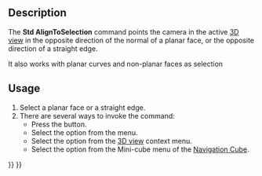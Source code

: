 <languages/>
<translate>

<!--T:1-->
{{Docnav
|[[Std_ViewFitSelection|ViewFitSelection]]
|[[Std_ViewIsometric|ViewIsometric]]
|[[Std_View_Menu|Std View Menu]]
|IconL=Std_ViewFitSelection.svg
|IconR=Std_ViewIsometric.svg
|IconC=Freecad.svg
}}

<!--T:2-->
{{GuiCommand
|Name=Std AlignToSelection
|MenuLocation=View → Standard views → Align to selection
|Workbenches=All
|Shortcut=
|Version=1.0
|SeeAlso=
}}

==Description== <!--T:3-->

<!--T:4-->
The '''Std AlignToSelection''' command points the camera in the active [[3D_view|3D view]] in the opposite direction of the normal of a planar face, or the opposite direction of a straight edge.

It also works with planar curves and non-planar faces as selection {{Version|1.1}}

==Usage== <!--T:5-->

<!--T:6-->
# Select a planar face or a straight edge.
# There are several ways to invoke the command:
#* Press the {{Button|[[Image:Std_AlignToSelection.svg|16px]] [[Std_AlignToSelection|Align to selection]]}} button.
#* Select the {{MenuCommand|View → Standard views → [[Image:Std_AlignToSelection.svg|16px]] Align to selection}} option from the menu.
#* Select the {{MenuCommand|[[Image:Std_AlignToSelection.svg|16px]] Align to selection}} option from the [[3D_view|3D view]] context menu.
#* Select the {{MenuCommand|[[Image:Std_AlignToSelection.svg|16px]] Align to selection}} option from the Mini-cube menu of the [[Navigation_Cube|Navigation Cube]].


<!--T:7-->
{{Docnav
|[[Std_ViewFitSelection|ViewFitSelection]]
|[[Std_ViewIsometric|ViewIsometric]]
|[[Std_View_Menu|Std View Menu]]
|IconL=Std_ViewFitSelection.svg
|IconR=Std_ViewIsometric.svg
|IconC=Freecad.svg
}}

</translate>
{{Std_Base_navi{{#translation:}}}}
{{Userdocnavi{{#translation:}}}}